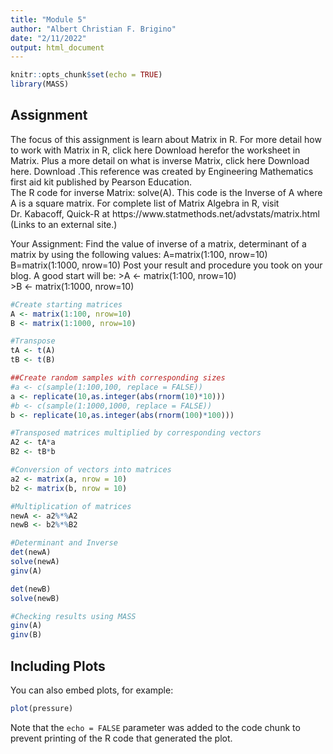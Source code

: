 ```yaml
---
title: "Module 5"
author: "Albert Christian F. Brigino"
date: "2/11/2022"
output: html_document
---
```


```r
knitr::opts_chunk$set(echo = TRUE)
library(MASS)
```

## Assignment

The focus of this assignment is learn about Matrix in R. 
For more detail how to work with Matrix in R, click here  Download herefor the worksheet in Matrix.
Plus a more detail on what is inverse Matrix, click here  Download here.  Download .This reference was created by Engineering Mathematics first aid kit published by Pearson Education.  
The R code for inverse Matrix: solve(A). This code is the Inverse of A where A is a square matrix. For complete list of Matrix Algebra in R, visit  Dr. Kabacoff, Quick-R at https://www.statmethods.net/advstats/matrix.html (Links to an external site.)

Your Assignment:
Find the value of inverse of a matrix, determinant of a matrix by using the following values:
A=matrix(1:100, nrow=10)
B=matrix(1:1000, nrow=10)
Post your result and procedure you took on your blog.
A good start will be:
>A <- matrix(1:100, nrow=10)  
>B <- matrix(1:1000, nrow=10)



```r

#Create starting matrices
A <- matrix(1:100, nrow=10)  
B <- matrix(1:1000, nrow=10)

#Transpose
tA <- t(A)
tB <- t(B)

##Create random samples with corresponding sizes
#a <- c(sample(1:100,100, replace = FALSE))
a <- replicate(10,as.integer(abs(rnorm(10)*10)))
#b <- c(sample(1:1000,1000, replace = FALSE))
b <- replicate(10,as.integer(abs(rnorm(100)*100)))

#Transposed matrices multiplied by corresponding vectors
A2 <- tA*a
B2 <- tB*b

#Conversion of vectors into matrices
a2 <- matrix(a, nrow = 10)
b2 <- matrix(b, nrow = 10)

#Multiplication of matrices
newA <- a2%*%A2
newB <- b2%*%B2

#Determinant and Inverse
det(newA)
solve(newA)
ginv(A)

det(newB)
solve(newB)

#Checking results using MASS
ginv(A)
ginv(B)

```

## Including Plots

You can also embed plots, for example:

```r
plot(pressure)
```

Note that the `echo = FALSE` parameter was added to the code chunk to prevent printing of the R code that generated the plot.
